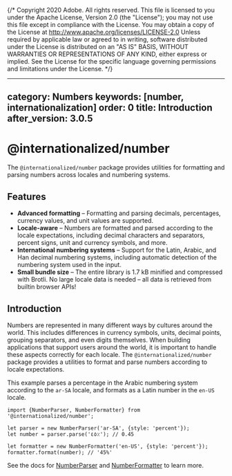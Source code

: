 {/* Copyright 2020 Adobe. All rights reserved.
This file is licensed to you under the Apache License, Version 2.0 (the "License");
you may not use this file except in compliance with the License. You may obtain a copy
of the License at http://www.apache.org/licenses/LICENSE-2.0
Unless required by applicable law or agreed to in writing, software distributed under
the License is distributed on an "AS IS" BASIS, WITHOUT WARRANTIES OR REPRESENTATIONS
OF ANY KIND, either express or implied. See the License for the specific language
governing permissions and limitations under the License. */}



---
category: Numbers
keywords: [number, internationalization]
order: 0
title: Introduction
after_version: 3.0.5
---

# @internationalized/number

The `@internationalized/number` package provides utilities for formatting and parsing numbers across locales and numbering systems.

<HeaderInfo packageData={packageData} />

## Features

* **Advanced formatting** – Formatting and parsing decimals, percentages, currency values, and unit values are supported.
* **Locale-aware** – Numbers are formatted and parsed according to the locale expectations, including decimal characters and separators, percent signs, unit and currency symbols, and more.
* **International numbering systems** – Support for the Latin, Arabic, and Han decimal numbering systems, including automatic detection of the numbering system used in the input.
* **Small bundle size** – The entire library is 1.7 kB minified and compressed with Brotli. No large locale data is needed – all data is retrieved from builtin browser APIs!

## Introduction

Numbers are represented in many different ways by cultures around the world. This includes differences in currency symbols, units, decimal points, grouping separators, and even digits themselves. When building applications that support users around the world, it is important to handle these aspects correctly for each locale. The `@internationalized/number` package provides a utilities to format and parse numbers according to locale expectations.

This example parses a percentage in the Arabic numbering system according to the `ar-SA` locale, and formats as a Latin number in the `en-US` locale.

```tsx
import {NumberParser, NumberFormatter} from '@internationalized/number';

let parser = new NumberParser('ar-SA', {style: 'percent'});
let number = parser.parse('٤٥٪'); // 0.45

let formatter = new NumberFormatter('en-US', {style: 'percent'});
formatter.format(number); // '45%'
```

See the docs for [NumberParser](NumberParser.html) and [NumberFormatter](NumberFormatter.html) to learn more.
